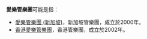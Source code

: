'''愛樂管樂團'''可能是指：

* [[愛樂管樂團_(新加坡)|愛樂管樂團 (新加坡)]]，新加坡管樂團，成立於2000年。
* [[香港愛樂管樂團|香港愛樂管樂團]]，香港管樂團，成立於2002年。

{{消歧义|CAT=五字消歧义}}